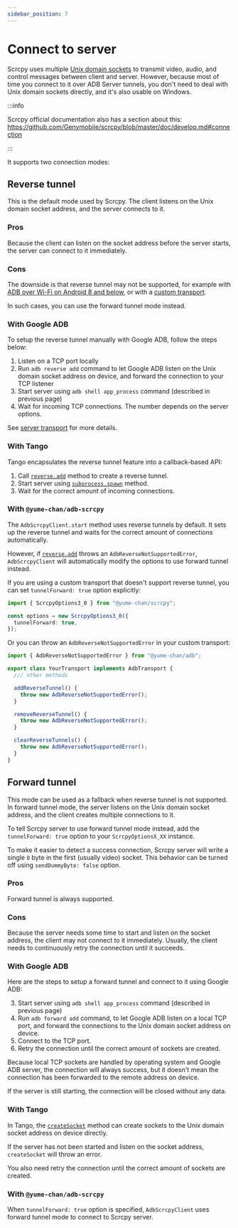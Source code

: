 ```yaml
---
sidebar_position: 7
---
```


# Connect to server

Scrcpy uses multiple [Unix domain sockets](https://www.man7.org/linux/man-pages/man7/unix.7.html) to transmit video, audio, and control messages between client and server. However, because most of time you connect to it over ADB Server tunnels, you don't need to deal with Unix domain sockets directly, and it's also usable on Windows.

:::info

Scrcpy official documentation also has a section about this: https://github.com/Genymobile/scrcpy/blob/master/doc/develop.md#connection

:::

It supports two connection modes:

## Reverse tunnel

This is the default mode used by Scrcpy. The client listens on the Unix domain socket address, and the server connects to it.

### Pros

Because the client can listen on the socket address before the server starts, the server can connect to it immediately.

### Cons

The downside is that reverse tunnel may not be supported, for example with [ADB over Wi-Fi on Android 8 and below](../api/adb/reverse/index.mdx#errors), or with a [custom transport](../tango/custom-transport/transport.mdx#reverse-tunnel).

In such cases, you can use the forward tunnel mode instead.

### With Google ADB

To setup the reverse tunnel manually with Google ADB, follow the steps below:

1. Listen on a TCP port locally
2. Run `adb reverse add` command to let Google ADB listen on the Unix domain socket address on device, and forward the connection to your TCP listener
3. Start server using `adb shell app_process` command (described in previous page)
4. Wait for incoming TCP connections. The number depends on the server options.

See [server transport](../api/adb/reverse/add.mdx#server-transport) for more details.

### With Tango

Tango encapsulates the reverse tunnel feature into a callback-based API:

1. Call [`reverse.add`](../api/adb/reverse/add.mdx) method to create a reverse tunnel.
2. Start server using [`subprocess.spawn`](../api/adb/subprocess.mdx) method.
3. Wait for the correct amount of incoming connections.

### With `@yume-chan/adb-scrcpy`

The `AdbScrcpyClient.start` method uses reverse tunnels by default. It sets up the reverse tunnel and waits for the correct amount of connections automatically.

However, if [`reverse.add`](../api/adb/reverse/add.mdx) throws an `AdbReverseNotSupportedError`, `AdbScrcpyClient` will automatically modify the options to use forward tunnel instead.

If you are using a custom transport that doesn't support reverse tunnel, you can set `tunnelForward: true` option explicitly:

```ts transpile
import { ScrcpyOptions3_0 } from "@yume-chan/scrcpy";

const options = new ScrcpyOptions3_0({
  tunnelForward: true,
});
```

Or you can throw an `AdbReverseNotSupportedError` in your custom transport:

```ts transpile
import { AdbReverseNotSupportedError } from "@yume-chan/adb";

export class YourTransport implements AdbTransport {
  /// other methods

  addReverseTunnel() {
    throw new AdbReverseNotSupportedError();
  }

  removeReverseTunnel() {
    throw new AdbReverseNotSupportedError();
  }

  clearReverseTunnels() {
    throw new AdbReverseNotSupportedError();
  }
}
```

## Forward tunnel

This mode can be used as a fallback when reverse tunnel is not supported. In forward tunnel mode, the server listens on the Unix domain socket address, and the client creates multiple connections to it.

To tell Scrcpy server to use forward tunnel mode instead, add the `tunnelForward: true` option to your `ScrcpyOptionsX_XX` instance.

To make it easier to detect a success connection, Scrcpy server will write a single `0` byte in the first (usually video) socket. This behavior can be turned off using `sendDummyByte: false` option.

### Pros

Forward tunnel is always supported.

### Cons

Because the server needs some time to start and listen on the socket address, the client may not connect to it immediately. Usually, the client needs to continuously retry the connection until it succeeds.

### With Google ADB

Here are the steps to setup a forward tunnel and connect to it using Google ADB:

3. Start server using `adb shell app_process` command (described in previous page)
1. Run `adb forward add` command, to let Google ADB listen on a local TCP port, and forward the connections to the Unix domain socket address on device.
1. Connect to the TCP port.
1. Retry the connection until the correct amount of sockets are created.

Because local TCP sockets are handled by operating system and Google ADB server, the connection will always success, but it doesn't mean the connection has been forwarded to the remote address on device.

If the server is still starting, the connection will be closed without any data.

### With Tango

In Tango, the [`createSocket`](../api/adb/socket.mdx#forward-tunnel) method can create sockets to the Unix domain socket address on device directly.

If the server has not been started and listen on the socket address, `createSocket` will throw an error.

You also need retry the connection until the correct amount of sockets are created.

### With `@yume-chan/adb-scrcpy`

When `tunnelForward: true` option is specified, `AdbScrcpyClient` uses forward tunnel mode to connect to Scrcpy server.
